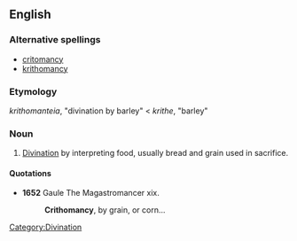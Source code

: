 ==English==

===Alternative spellings===
*[[critomancy]]
*[[krithomancy]]

===Etymology===
{{AGr.}} ''krithomanteia'', "divination by barley" < ''krithe'', "barley"

===Noun===
{{en-noun|-}}

# [[divination|Divination]] by interpreting food, usually bread and grain used in sacrifice.

====Quotations====
*'''1652''' Gaule The Magastromancer xix.
*:'''Crithomancy''', by grain, or corn...

[[Category:Divination]]